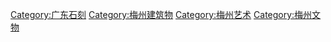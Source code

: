 [[Category:广东石刻|Category:广东石刻]]
[[Category:梅州建筑物|Category:梅州建筑物]]
[[Category:梅州艺术|Category:梅州艺术]]
[[Category:梅州文物|Category:梅州文物]]